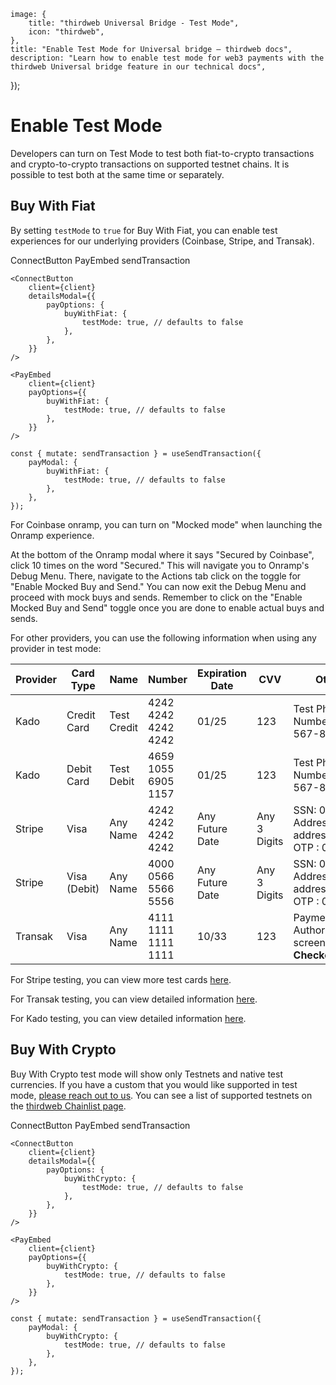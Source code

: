 
	image: {
		title: "thirdweb Universal Bridge - Test Mode",
		icon: "thirdweb",
	},
	title: "Enable Test Mode for Universal bridge — thirdweb docs",
	description: "Learn how to enable test mode for web3 payments with the thirdweb Universal bridge feature in our technical docs",
});

# Enable Test Mode

Developers can turn on Test Mode to test both fiat-to-crypto transactions and crypto-to-crypto transactions on supported testnet chains. It is possible to test both at the same time or separately.

## Buy With Fiat

By setting `testMode` to `true` for Buy With Fiat, you can enable test experiences for our underlying providers (Coinbase, Stripe, and Transak).

<Tabs defaultValue="connectbutton">

<TabsList>
	<TabsTrigger value="connectbutton">ConnectButton</TabsTrigger>
	<TabsTrigger value="payembed">PayEmbed</TabsTrigger>
	<TabsTrigger value="sendtxn">sendTransaction</TabsTrigger>
</TabsList>

<TabsContent value='connectbutton'>

```tsx
<ConnectButton
	client={client}
	detailsModal={{
		payOptions: {
			buyWithFiat: {
				testMode: true, // defaults to false
			},
		},
	}}
/>
```

</TabsContent>

<TabsContent value="payembed">

```tsx
<PayEmbed
	client={client}
	payOptions={{
		buyWithFiat: {
			testMode: true, // defaults to false
		},
	}}
/>
```

</TabsContent>

<TabsContent value="sendtxn">

```tsx
const { mutate: sendTransaction } = useSendTransaction({
	payModal: {
		buyWithFiat: {
			testMode: true, // defaults to false
		},
	},
});
```

</TabsContent>

</Tabs>

For Coinbase onramp, you can turn on "Mocked mode" when launching the Onramp experience. 

At the bottom of the Onramp modal where it says "Secured by Coinbase", click 10 times on the word "Secured." This will navigate you to Onramp's Debug Menu. There, navigate to the Actions tab click on the toggle for "Enable Mocked Buy and Send." You can now exit the Debug Menu and proceed with mock buys and sends. Remember to click on the "Enable Mocked Buy and Send" toggle once you are done to enable actual buys and sends.

For other providers, you can use the following information when using any provider in test mode:

| Provider | Card Type    | Name        | Number              | Expiration Date | CVV          | Other Info                                                       |
| -------- | ------------ | ----------- | ------------------- | --------------- | ------------ | ---------------------------------------------------------------- |
| Kado     | Credit Card  | Test Credit | 4242 4242 4242 4242 | 01/25           | 123          | Test Phone Number: (234) 567-8909                                |
| Kado     | Debit Card   | Test Debit  | 4659 1055 6905 1157 | 01/25           | 123          | Test Phone Number: (234) 567-8909                                |
| Stripe   | Visa         | Any Name    | 4242 4242 4242 4242 | Any Future Date | Any 3 Digits | SSN: 000000000, Address line 1: address_full_match, OTP : 000000 |
| Stripe   | Visa (Debit) | Any Name    | 4000 0566 5566 5556 | Any Future Date | Any 3 Digits | SSN: 000000000, Address line 1: address_full_match, OTP : 000000 |
| Transak  | Visa         | Any Name    | 4111 1111 1111 1111 | 10/33           | 123          | Payment Authorization 3Ds screen password: **Checkout1!**        |

For Stripe testing, you can view more test cards [here](https://docs.stripe.com/testing).

For Transak testing, you can view detailed information [here](https://docs.transak.com/docs/test-credentials#card-payments).

For Kado testing, you can view detailed information [here](https://docs.kado.money/integrations/integrate-kado/sandbox).

## Buy With Crypto

Buy With Crypto test mode will show only Testnets and native test currencies. If you have a custom that you would like supported in test mode, [please reach out to us](https://thirdweb.com/contact-us). You can see a list of supported testnets on the [thirdweb Chainlist page](https://thirdweb.com/chainlist?service=pay&type=testnet).

<Tabs defaultValue="connectbutton">

<TabsList>
	<TabsTrigger value="connectbutton">ConnectButton</TabsTrigger>
	<TabsTrigger value="payembed">PayEmbed</TabsTrigger>
	<TabsTrigger value="sendtxn">sendTransaction</TabsTrigger>
</TabsList>

<TabsContent value='connectbutton'>

```tsx
<ConnectButton
	client={client}
	detailsModal={{
		payOptions: {
			buyWithCrypto: {
				testMode: true, // defaults to false
			},
		},
	}}
/>
```

</TabsContent>

<TabsContent value="payembed">

```tsx
<PayEmbed
	client={client}
	payOptions={{
		buyWithCrypto: {
			testMode: true, // defaults to false
		},
	}}
/>
```

</TabsContent>

<TabsContent value="sendtxn">

```tsx
const { mutate: sendTransaction } = useSendTransaction({
	payModal: {
		buyWithCrypto: {
			testMode: true, // defaults to false
		},
	},
});
```

</TabsContent>

</Tabs>
